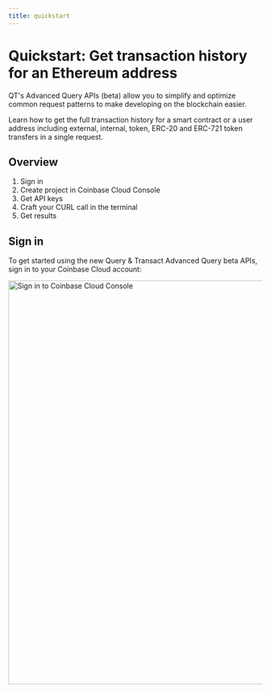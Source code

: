 ```yaml
---
title: quickstart
---
```


# Quickstart: Get transaction history for an Ethereum address

QT's Advanced Query APIs (beta) allow you to simplify and optimize common request patterns to make developing on the blockchain easier.

Learn how to get the full transaction history for a smart contract or a user address including external, internal, token, ERC-20 and ERC-721 token transfers in a single request.

## Overview

1. Sign in
1. Create project in Coinbase Cloud Console
1. Get API keys
1. Craft your CURL call in the terminal
1. Get results

## Sign in

To get started using the new Query & Transact Advanced Query beta APIs, sign in to your Coinbase Cloud account:

<img src="/signin-2.png" alt="Sign in to Coinbase Cloud Console" width="800" />


